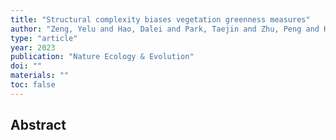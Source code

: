 ```yaml
---
title: "Structural complexity biases vegetation greenness measures"
author: "Zeng, Yelu and Hao, Dalei and Park, Taejin and Zhu, Peng and Huete, Alfredo and Myneni, Ranga and Knyazikhin, Yuri and Qi, Jianbo and Nemani, Ramakrishna R and Li, Fa and others"
type: "article"
year: 2023
publication: "Nature Ecology & Evolution"
doi: ""
materials: ""
toc: false
---
```


## Abstract

